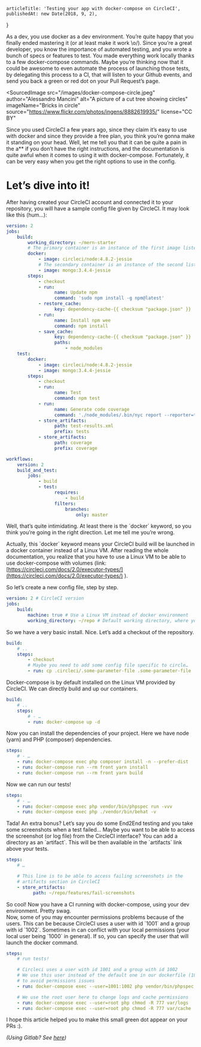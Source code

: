 
<Layout>

    articleTitle: 'Testing your app with docker-compose on CircleCI',
    publishedAt: new Date(2018, 9, 2),
}

<WithSyntaxHighlighting>

<ArticleInfos meta={meta} />

As a dev, you use docker as a dev environment. You’re quite happy that you finally ended mastering it (or at least make it work \\o/). Since you’re a great developer, you know the importance of automated testing, and you wrote a bunch of specs or features to test. You made everything work locally thanks to a few docker-compose commands. Maybe you’re thinking now that it could be awesome to even automate the process of launching those tests, by delegating this process to a CI, that will listen to your Github events, and send you back a green or red dot on your Pull Request’s page.

<SourcedImage
    src="/images/docker-compose-circle.jpeg"
    author="Alessandro Mancini"
    alt="A picture of a cut tree showing circles"
    imageName="Bricks in circle"
    source="https://www.flickr.com/photos/ingens/8882619935/"
    license="CC BY"
></SourcedImage>

Since you used CircleCI a few years ago, since they claim it’s easy to use with docker and since they provide a free plan, you think you’re gonna make it standing on your head. Well, let me tell you that it can be quite a pain in the a\*\* if you don’t have the right instructions, and the documentation is quite awful when it comes to using it with docker-compose. Fortunately, it can be very easy when you get the right options to use in the config.

# Let’s dive into it!

After having created your CircleCI account and connected it to your repository, you will have a sample config file given by CircleCI. It may look like this (hum…):

```yaml
version: 2
jobs:
    build:
        working_directory: ~/mern-starter
        # The primary container is an instance of the first image listed. The job's commands run in this container.
        docker:
            - image: circleci/node:4.8.2-jessie
            # The secondary container is an instance of the second listed image which is run in a common network where ports exposed on the primary container are available on localhost.
            - image: mongo:3.4.4-jessie
        steps:
            - checkout
            - run:
                  name: Update npm
                  command: 'sudo npm install -g npm@latest'
            - restore_cache:
                  key: dependency-cache-{{ checksum "package.json" }}
            - run:
                  name: Install npm wee
                  command: npm install
            - save_cache:
                  key: dependency-cache-{{ checksum "package.json" }}
                  paths:
                      - node_modules
    test:
        docker:
            - image: circleci/node:4.8.2-jessie
            - image: mongo:3.4.4-jessie
        steps:
            - checkout
            - run:
                  name: Test
                  command: npm test
            - run:
                  name: Generate code coverage
                  command: './node_modules/.bin/nyc report --reporter=text-lcov'
            - store_artifacts:
                  path: test-results.xml
                  prefix: tests
            - store_artifacts:
                  path: coverage
                  prefix: coverage

workflows:
    version: 2
    build_and_test:
        jobs:
            - build
            - test:
                  requires:
                      - build
                  filters:
                      branches:
                          only: master
```

Well, that’s quite intimidating. At least there is the \`docker\` keyword, so you think you’re going in the right direction. Let me tell me you’re wrong.

Actually, this \`docker\` keyword means your CircleCI build will be launched in a docker container instead of a Linux VM. After reading the whole documentation, you realize that you have to use a Linux VM to be able to use docker-compose with volumes (link: [https://circleci.com/docs/2.0/executor-types/](https://circleci.com/docs/2.0/executor-types/) ).

So let’s create a new config file, step by step.

```yaml
version: 2 # CircleCI version
jobs:
    build:
        machine: true # Use a Linux VM instead of docker environment
        working_directory: ~/repo # Default working directory, where your project will be cloned
```

So we have a very basic install. Nice. Let’s add a checkout of the repository.

```yaml
build:
    # ..
    steps:
        - checkout
        # Maybe you need to add some config file specific to circle…
        - run: cp .circleci/.some-parameter-file .some-parameter-file
```

Docker-compose is by default installed on the Linux VM provided by CircleCI. We can directly build and up our containers.

```yaml
build:
    # ..
    steps:
        # - …
        - run: docker-compose up -d
```

Now you can install the dependencies of your project. Here we have node (yarn) and PHP (composer) dependencies.

```yaml
steps:
    # - …
    - run: docker-compose exec php composer install -n --prefer-dist
    - run: docker-compose run --rm front yarn install
    - run: docker-compose run --rm front yarn build
```

Now we can run our tests!

```yaml
steps:
    # - …
    - run: docker-compose exec php vendor/bin/phpspec run -vvv
    - run: docker-compose exec php ./vendor/bin/behat -v
```

Tada! An extra bonus? Let’s say you do some End2End testing and you take some screenshots when a test failed… Maybe you want to be able to access the screenshot (or log file) from the CircleCI interface? You can add a directory as an \`artifact\`. This will be then available in the \`artifacts\` link above your tests.

```yaml
steps:
    # …

    # This line is to be able to access failing screenshots in the
    # artifacts section in CircleCI
    - store_artifacts:
          path: ~/repo/features/fail-screenshots
```

So cool! Now you have a CI running with docker-compose, using your dev environment. Pretty swag.  
Now, some of you may encounter permissions problems because of the users. This can be because CircleCI uses a user with id \`1001\` and a group with id \`1002\`. Sometimes in can conflict with your local permissions (your local user being \`1000\` in general). If so, you can specify the user that will launch the docker command.

```yaml
steps:
    # run tests!

    # Circleci uses a user with id 1001 and a group with id 1002
    # We use this user instead of the default one in our dockerfile (1000)
    # to avoid permissions issues
    - run: docker-compose exec --user=1001:1002 php vendor/bin/phpspec run -vvv

    # We use the root user here to change logs and cache permissions
    - run: docker-compose exec --user=root php chmod -R 777 var/logs
    - run: docker-compose exec --user=root php chmod -R 777 var/cache
```

I hope this article helped you to make this small green dot appear on your PRs :).

_(Using Gitlab? See_ [_here_](https://medium.com/@einenlum/a-free-ci-using-docker-compose-for-your-gitlab-repositories-f1289e059a77)_)_

</WithSyntaxHighlighting>

</Layout>
